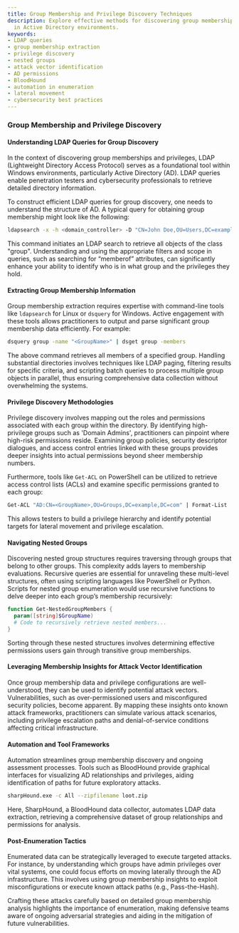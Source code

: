 ```yaml
---
title: Group Membership and Privilege Discovery Techniques
description: Explore effective methods for discovering group memberships and privileges
  in Active Directory environments.
keywords:
- LDAP queries
- group membership extraction
- privilege discovery
- nested groups
- attack vector identification
- AD permissions
- BloodHound
- automation in enumeration
- lateral movement
- cybersecurity best practices
---
```


### Group Membership and Privilege Discovery

#### Understanding LDAP Queries for Group Discovery
In the context of discovering group memberships and privileges, LDAP (Lightweight Directory Access Protocol) serves as a foundational tool within Windows environments, particularly Active Directory (AD). LDAP queries enable penetration testers and cybersecurity professionals to retrieve detailed directory information.

To construct efficient LDAP queries for group discovery, one needs to understand the structure of AD. A typical query for obtaining group membership might look like the following:

```bash
ldapsearch -x -h <domain_controller> -D "CN=John Doe,OU=Users,DC=example,DC=com" -W -b "DC=example,DC=com" "(objectclass=group)"
```

This command initiates an LDAP search to retrieve all objects of the class "group". Understanding and using the appropriate filters and scope in queries, such as searching for “memberof” attributes, can significantly enhance your ability to identify who is in what group and the privileges they hold.

#### Extracting Group Membership Information
Group membership extraction requires expertise with command-line tools like `ldapsearch` for Linux or `dsquery` for Windows. Active engagement with these tools allows practitioners to output and parse significant group membership data efficiently. For example:

```bash
dsquery group -name "<GroupName>" | dsget group -members
```

The above command retrieves all members of a specified group. Handling substantial directories involves techniques like LDAP paging, filtering results for specific criteria, and scripting batch queries to process multiple group objects in parallel, thus ensuring comprehensive data collection without overwhelming the systems.

#### Privilege Discovery Methodologies
Privilege discovery involves mapping out the roles and permissions associated with each group within the directory. By identifying high-privilege groups such as 'Domain Admins', practitioners can pinpoint where high-risk permissions reside. Examining group policies, security descriptor dialogues, and access control entries linked with these groups provides deeper insights into actual permissions beyond sheer membership numbers.

Furthermore, tools like `Get-ACL` on PowerShell can be utilized to retrieve access control lists (ACLs) and examine specific permissions granted to each group:

```bash
Get-ACL "AD:CN=<GroupName>,OU=Groups,DC=example,DC=com" | Format-List
```

This allows testers to build a privilege hierarchy and identify potential targets for lateral movement and privilege escalation.

#### Navigating Nested Groups
Discovering nested group structures requires traversing through groups that belong to other groups. This complexity adds layers to membership evaluations. Recursive queries are essential for unraveling these multi-level structures, often using scripting languages like PowerShell or Python. Scripts for nested group enumeration would use recursive functions to delve deeper into each group’s membership recursively:

```powershell
function Get-NestedGroupMembers {
  param([string]$GroupName)
  # Code to recursively retrieve nested members...
}
```

Sorting through these nested structures involves determining effective permissions users gain through transitive group memberships.

#### Leveraging Membership Insights for Attack Vector Identification
Once group membership data and privilege configurations are well-understood, they can be used to identify potential attack vectors. Vulnerabilities, such as over-permissioned users and misconfigured security policies, become apparent. By mapping these insights onto known attack frameworks, practitioners can simulate various attack scenarios, including privilege escalation paths and denial-of-service conditions affecting critical infrastructure.

#### Automation and Tool Frameworks
Automation streamlines group membership discovery and ongoing assessment processes. Tools such as BloodHound provide graphical interfaces for visualizing AD relationships and privileges, aiding identification of paths for future exploratory attacks. 

```bash
sharpHound.exe -c All --zipfilename loot.zip
```

Here, SharpHound, a BloodHound data collector, automates LDAP data extraction, retrieving a comprehensive dataset of group relationships and permissions for analysis.

#### Post-Enumeration Tactics
Enumerated data can be strategically leveraged to execute targeted attacks. For instance, by understanding which groups have admin privileges over vital systems, one could focus efforts on moving laterally through the AD infrastructure. This involves using group membership insights to exploit misconfigurations or execute known attack paths (e.g., Pass-the-Hash).

Crafting these attacks carefully based on detailed group membership analysis highlights the importance of enumeration, making defensive teams aware of ongoing adversarial strategies and aiding in the mitigation of future vulnerabilities.